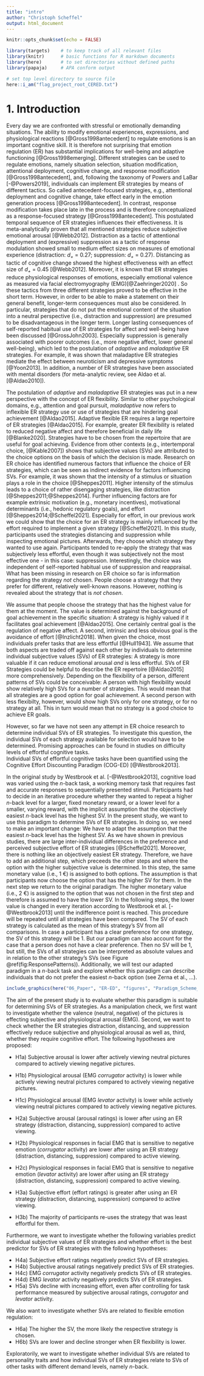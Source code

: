 ```yaml
---
title: "intro"
author: "Christoph Scheffel"
output: html_document
---
```


```r
knitr::opts_chunk$set(echo = FALSE)

library(targets)    # to keep track of all relevant files
library(knitr)      # basic functions for R markdown documents
library(here)       # to set directories without defined paths
library(papaja)     # APA conform output

# set top level directory to source file
here::i_am("flag_project_root_CERED.txt")
```

# 1. Introduction

Every day we are confronted with stressful or emotionally demanding situations. 
The ability to modify emotional experiences, expressions, and physiological reactions [@Gross1998antecedent] to regulate emotions is an important cognitive skill. 
It is therefore not surprising that emotion regulation (ER) has substantial implications for well-being and adaptive functioning [@Gross1998emerging].
Different strategies can be used to regulate emotions, namely situation selection, situation modification, attentional deployment, cognitive change, and response modification [@Gross1998antecedent], and, following the taxonomy of Powers and LaBar [-@Powers2019], individuals can implement ER strategies by means of different tactics.
So called antecedent-focused strategies, e.g., attentional deployment and cognitive change, take effect early in the emotion generation process [@Gross1998antecedent].
In contrast, response modification takes place late in the process and is therefore conceptualized as a response-focused strategy [@Gross1998antecedent].
This postulated temporal sequence of ER strategies influences their effectiveness.
It is meta-analytically proven that all mentioned strategies reduce subjective emotional arousal [@Webb2012].
Distraction as a tactic of attentional deployment and (expressive) suppression as a tactic of response modulation showed small to medium effect sizes on measures of emotional experience (distraction: _d~+~_ = 0.27; suppression: _d~+~_ = 0.27).
Distancing as tactic of cognitive change showed the highest effectiveness with an effect size of _d~+~_ = 0.45 [@Webb2012].
Moreover, it is known that ER strategies reduce physiological responses of emotions, especially emotional valence as measured via facial electromyography (EMG)[@Zaehringer2020] .
<!-- hier ist noch der Bezug zum Arousal drin gewesen, habe ich angepasst. Corrugator habe ich raus genommen, weil auch Levator untersucht wird (müssten sonst m.E. beide genannt werden.) Generell fehlt noch etwas die Einbettung, warum die beiden ausgewählt wurden. Soll ich da noch etwas ergänzen? bei Zaehringer wird der Levator überhaupt nicht genannt, die Metaanalyse bezieht sich nur auf den Corrugator. Wir hatten damals gesagt, dass viele der negativen Bilder primär auch recht eklig sind und daher der Levator passender sein könnte, weil er speuzifisch auf Ekel zu reagieren scheint, der Corrugator hingegen auf negative Bilder im Allgemeinen. Prinzipiell haben wir aber für beide die gleichen Hypothesen. Können aber auch warten, was die Reviewer sagen.--> 
So these tactics from three different strategies proved to be effective in the short term. 
However, in order to be able to make a statement on their general benefit, longer-term consequences must also be considered. 
In particular, strategies that do not put the emotional content of the situation into a neutral perspective (i.e., distraction and suppression) are presumed to be disadvantageous in the longer term.
Longer lasting consequences of self-reported habitual use of ER strategies for affect and well-being have been discussed [@GrossJohn2003]. 
Especially suppression is generally associated with poorer outcomes (i.e., more negative affect, lower general well-being), which led to the postulation of *adaptive* and *maladaptive* ER strategies.
For example, it was shown that maladaptive ER strategies mediate the effect between neuroticism and depressive symptoms [@Yoon2013].
In addition, a number of ER strategies have been associated with mental disorders (for meta-analytic review, see Aldao et al. [@Aldao2010]). 

The postulation of *adaptive* and *maladaptive* ER strategies was put in a new perspective with the concept of ER flexibility.
Similar to other psychological domains, e.g., attention and goal pursuit, *maladaptive* now refers to inflexible ER strategy use or use of strategies that are hindering goal achievement [@Aldao2015].
Adaptive flexible ER requires a large repertoire of ER strategies [@Aldao2015].
For example, greater ER flexibility is related to reduced negative affect and therefore beneficial in daily life [@Blanke2020].
Strategies have to be chosen from the repertoire that are useful for goal achieving.
Evidence from other contexts (e.g., intertemporal choice, [@Kable2007]) shows that subjective values (SVs) are attributed to the choice options on the basis of which the decision is made.
Research on ER choice has identified numerous factors that influence the choice of ER strategies, which can be seen as indirect evidence for factors influencing SVs. 
For example, it was shown that the intensity of a stimulus or situation plays a role in the choice [@Sheppes2011]. 
Higher intensity of the stimulus leads to a choice of rather disengaging strategies, like distraction [@Sheppes2011;@Sheppes2014].
Further influencing factors are for example extrinsic motivation (e.g., monetary incentives), motivational determinants (i.e., hedonic regulatory goals), and effort [@Sheppes2014;@Scheffel2021].
Especially for effort, in our previous work we could show that the choice for an ER strategy is mainly influenced by the effort required to implement a given strategy [@Scheffel2021].
In this study, participants used the strategies distancing and suppression while inspecting emotional pictures.
Afterwards, they choose which strategy they wanted to use again.
Participants tended to re-apply the strategy that was subjectively less effortful, even though it was subjectively not the most effective one - in this case: suppression.
Interestingly, the choice was independent of self-reported habitual use of suppression and reappraisal.
What has been missing in research on ER choice so far is information regarding the strategy *not* chosen.
People choose a strategy that they prefer for different, relatively well-known reasons. 
However, nothing is revealed about the strategy that is *not chosen*.

We assume that people choose the strategy that has the highest value for them at the moment.
The value is determined against the background of goal achievement in the specific situation: A strategy is highly valued if it facilitates goal achievement [@Aldao2015]. 
One certainly central goal is the regulation of negative affect.
A second, intrinsic and less obvious goal is the avoidance of effort [@Inzlicht2018].
When given the choice, most individuals prefer tasks that are less effortful [@Hull1943].
We assume that both aspects are traded off against each other by individuals to determine individual subjective values (SVs) of ER strategies: A strategy is more valuable if it can reduce emotional arousal *and* is less effortful.
SVs of ER Strategies could be helpful to describe the ER repertoire [@Aldao2015] more comprehensively.
Depending on the flexibility of a person, different patterns of SVs could be conceivable: A person with high flexibility would show relatively high SVs for a number of strategies.
This would mean that all strategies are a good option for goal achievement.
A second person with less flexibilty, however, would show high SVs only for one strategy, or for no strategy at all.
This in turn would mean that no strategy is a good choice to achieve ER goals.

However, so far we have not seen any attempt in ER choice research to determine individual SVs of ER strategies.
To investigate this question, the individual SVs of each strategy available for selection would have to be determined.
Promising approaches can be found in studies on difficulty levels of effortful cognitive tasks.  
Individual SVs of effortful cognitive tasks have been quantified using the Cognitive Effort Discounting Paradigm (COG-ED) [@Westbrook2013]. 

In the original study by Westbrook et al. [-@Westbrook2013], cognitive load was varied using the *n*-back task, a working memory task that requires fast and accurate responses to sequentially presented stimuli. 
Participants had to decide in an iterative procedure whether they wanted to repeat a higher *n*-back level for a larger, fixed monetary reward, or a lower level for a smaller, varying reward, with the implicit assumption that the objectively easiest *n*-back level has the highest SV.
In the present study, we want to use this paradigm to determine SVs of ER strategies.
In doing so, we need to make an important change: We have to adapt the assumption that the easiest *n*-back level has the highest SV.
As we have shown in previous studies, there are large inter-individual differences in the preference and perceived subjective effort of ER strategies [@Scheffel2021].
Moreover, there is nothing like an objectively easiest ER strategy.
Therefore, we have to add an additional step, which preceeds the other steps and where the option with the higher subjective value is determined. 
In this step, the same monetary value (i.e., 1 €) is assigned to both options.
The assumption is that participants now choose the option that has the higher SV for them.
In the next step we return to the original paradigm.
The higher monetary value (i.e., 2 €) is assigned to the option that was not chosen in the first step and therefore is assumed to have the lower SV.
In the following steps, the lower value is changed in every iteration according to Westbrook et al. [-@Westbrook2013] until the indifference point is reached.
This procedure will be repeated until all strategies have been compared.
The SV of each strategy is calculated as the mean of this strategy's SV from all comparisons.
In case a participant has a clear preference for one strategy, the SV of this strategy will be 1.
But our paradigm can also account for the case that a person does not have a clear preference.
Then no SV will be 1, but still, the SVs of all strategies can be interpreted as absolute values and in relation to the other strategy's SVs (see Figure \@ref(fig:ResponsePatterns)).
Additionally, we will test our adapted paradigm in a *n*-back task and explore whether this paradigm can describe individuals that do not prefer the easiest *n*-back option (see Zerna et al., ...).

```r
include_graphics(here("06_Paper", "ER-ED", "figures", "Paradigm_Scheme_T2.png" ))
```

The aim of the present study is to evaluate whether this paradigm is suitable for determining SVs of ER strategies. 
As a manipulation check, we first want to investigate whether the valence (neutral, negative) of the pictures is effecting subjective and physiological arousal (EMG). <!-- Denise: "or/and physiological valence" see comment below --> Second, we want to check whether the ER strategies distraction, distancing, and suppression effectively reduce subjective and physiological arousal as well as, third, whether they require cognitive effort. 
The following hypotheses are proposed:
<!-- es gibt bisher noch keine Begründnung/Einbettung der nachfolgenden Hypothesen. Z.B.: Warum wird Corrugator und Levator untersucht? m.E. müsste oben jeweils noch ein Satz ergänzt werden, warum genau diese Variable in der aktuellen Studie untersucht werden soll.--> <!-- Denise: ja, das hab ich auch bemerkt, ist EMG auch arousal? Dann dies erstens noch einführen und argumentieren und dann auch als physiological arousal aufführen. oder steht corrugator für arousal und levator für valence? dann auch so benennen. Außerdem subjective ratings auch immer konsistent benennen. Ich schlage vor hier in den hypothesen immer von subjective arousal zu sprechen, dies dann im Methodenteil über die subjective ratings operationalisieren (fehlt übrigens im Methodenteil noch.-->
<!-- Denise: im analysis plan habt ihr auch den vergleich negative vs. neutral (active viewing) beschrieben, deshalb hab ich das hier mal als Hypothese aufgenommen-->


* H1a) Subjective arousal is lower after actively viewing neutral pictures compared to actively viewing negative pictures. 
* H1b) Physiological arousal (EMG *corrugator* activity) is lower while actively viewing neutral pictures compared to actively viewing negative pictures.
* H1c) Physiological arousal (EMG *levator* activity) is lower while actively viewing neutral pictures compared to actively viewing negative pictures. 
<!-- Denise: or physiological valence, see comment above -->

* H2a) Subjective arousal (arousal ratings) is lower after using an ER strategy (distraction, distancing, suppression) compared to active viewing.
* H2b) Physiological responses in facial EMG that is sensitive to negative emotion (*corrugator* activity) are lower after using an ER strategy (distraction, distancing, suppression) compared to active viewing.
* H2c) Physiological responses in facial EMG that is sensitive to negative emotion (*levator* activity) are lower after using an ER strategy (distraction, distancing, suppression) compared to active viewing.
* H3a) Subjective effort (effort ratings) is greater after using an ER strategy (distraction, distancing, suppression) compared to active viewing.
* H3b) The majority of participants re-uses the strategy that was least effortful for them.

Furthermore, we want to investigate whether the following variables predict individual subjective values of ER strategies and whether effort is the best predictor for SVs of ER strategies with the following hypotheses:

* H4a) Subjective effort ratings negatively predict SVs of ER strategies.
* H4b) Subjective arousal ratings negatively predict SVs of ER strategies.
* H4c) EMG *corrugator* activity negatively predicts SVs of ER strategies.
* H4d) EMG *levator* activity negatively predicts SVs of ER strategies.
* H5a) SVs decline with increasing effort, even after controlling for task performance measured by subjective arousal ratings, *corrugator* and *levator* activity.

We also want to investigate whether SVs are related to flexible emotion regulation:

* H6a) The higher the SV, the more likely the respective strategy is chosen.
* H6b) SVs are lower and decline stronger when ER flexibility is lower.

Exploratorily, we want to investigate whether individual SVs are related to personality traits and how individual SVs of ER strategies relate to SVs of other tasks with different demand levels, namely *n*-back.